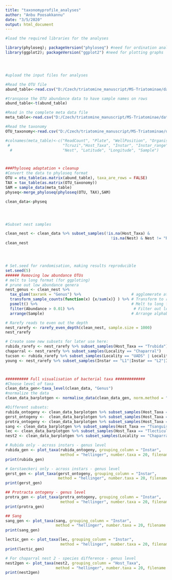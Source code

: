 ```yaml
---
title: "taxonomyprofile_analyses"
author: "Anbu Poosakkannu"
date: "3/5/2020"
output: html_document
---
```


```r

#load the required libraries for the analyses

library(phyloseq); packageVersion("phyloseq") #need for ordination analyses
library(ggplot2); packageVersion("ggplot2") #need for plotting graphs





```

```r
#upload the input files for analyses

#Read the OTU file
abund_table<-read.csv("D:/Czech/triatomine_manuscript/MS-Triatominae/data/Originaldata_negative/otu_norarefaction_decontam_negative_abund.csv",row.names=1,check.names=FALSE)

#transpose the OTU abundance data to have sample names on rows
abund_table<-t(abund_table)

#Read in the complete meta data file
meta_table<-read.csv("D:/Czech/triatomine_manuscript/MS-Triatominae/data/Originaldata_negative/fullmeta_negative_28022020.csv",row.names=1,check.names=FALSE)

#Read the taxonomy
OTU_taxonomy<-read.csv("D:/Czech/triatomine_manuscript/MS-Triatominae/data/Originaldata_negative/otu_norarefaction_decontam_negative_taxa.csv",row.names=1,check.names=FALSE)

#colnames(meta_table)<-c("ReadCount", "Plate", "WellPosition", "Organism", "State",
 #                       "Tcruzi","Host_Taxa", "Instar", "Instar_range", "Sex", "Locality",
  #                      "Nest", "Latitude", "Longitude", "Sample")




```



```r
###Phyloseq adaptation + cleanup
#Convert the data to phyloseq format
OTU = otu_table(as.matrix(abund_table), taxa_are_rows = FALSE)
TAX = tax_table(as.matrix(OTU_taxonomy))
SAM = sample_data(meta_table)
physeq<-merge_phyloseq(phyloseq(OTU, TAX),SAM)

clean_data<-physeq





```


```r
#Subset nest samples

clean_nest <- clean_data %>% subset_samples(!is.na(Host_Taxa) & 
                                              !is.na(Nest) & Nest != "RLShouse" & Nest != "LVhouse") %>% prune_taxa(taxa_sums(.) > 0, .)
clean_nest





```



```r
# Set.seed for randomisation, making results reproducible
set.seed(5)
###### Removing low abundance OTUs
# melt to long format (for ggploting) 
# prune out low abundance genera
nest_genus <- clean_nest %>%
  tax_glom(taxrank = "Genus") %>%                      # agglomerate at genus level
  transform_sample_counts(function(x) {x/sum(x)} ) %>% # Transform to rel. abundance
  psmelt() %>%                                         # Melt to long format
  filter(Abundance > 0.01) %>%                          # Filter out low abundance taxa
  arrange(Sample)                                      # Arrange alphabetically by sample

# Rarefy reads to even out the depth
nest_rarefy <- rarefy_even_depth(clean_nest, sample.size = 1000)
nest_rarefy

# Create some new subsets for later use here:
rubida_rarefy <- nest_rarefy %>% subset_samples(Host_Taxa == "Trubida")
chaparral <- nest_rarefy %>% subset_samples(Locality == "Chaparral")
tucson <- rubida_rarefy %>% subset_samples(Locality == "UADS" | Locality == "LCNCA")
young <- nest_rarefy %>% subset_samples(Instar == "L1"|Instar == "L2"|Instar == "L3")




```






```r
########## Full visualisation of bacterial taxa #############
#Choose level of taxa
clean_data_gen<-taxa_level(clean_data, "Genus")
#normalize the data
clean_data_barplotgen <- normalise_data(clean_data_gen, norm.method = "relative")

#Different subsets:
rubida_ontogeny <- clean_data_barplotgen %>% subset_samples(Host_Taxa == "Trubida")
gerst_ontogeny <-  clean_data_barplotgen %>% subset_samples(Host_Taxa == "Tgerstaeckeri")
protra_ontogeny <- clean_data_barplotgen %>% subset_samples(Host_Taxa == "Tprotracta")
sang <- clean_data_barplotgen %>% subset_samples(Host_Taxa == "Tsanguisuga")
lec <- clean_data_barplotgen %>% subset_samples(Host_Taxa == "Tlecticularia")
nest2 <- clean_data_barplotgen %>% subset_samples(Locality == "Chaparral")

# Rubida only - across instars - genus level
rubida_gen <- plot_taxa(rubida_ontogeny, grouping_column = "Instar",
                        method = "hellinger", number.taxa = 20, filename = NULL)
print(rubida_gen)

# Gerstaeckeri only - across instars - genus level
gerst_gen <- plot_taxa(gerst_ontogeny, grouping_column = "Instar",
                       method = "hellinger", number.taxa = 20, filename = NULL)
print(gerst_gen)

## Protracta ontogeny - genus level
protra_gen <- plot_taxa(protra_ontogeny, grouping_column = "Instar",
                        method = "hellinger", number.taxa = 20, filename = NULL)
print(protra_gen)

## Sang
sang_gen <- plot_taxa(sang, grouping_column = "Instar",
                      method = "hellinger", number.taxa = 20, filename = NULL)
print(sang_gen)

lectic_gen <- plot_taxa(lec, grouping_column = "Instar",
                        method = "hellinger", number.taxa = 20, filename = NULL)
print(lectic_gen)

# For chaparral nest 2 - species difference - genus level
nest2gen <- plot_taxa(nest2, grouping_column = "Host_Taxa",
                      method = "hellinger", number.taxa = 20, filename = NULL)
print(nest2gen)
```
